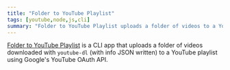 ```yaml
---
title: "Folder to YouTube Playlist"
tags: [youtube,node,js,cli]
summary: "Folder to YouTube Playlist uploads a folder of videos to a YouTube playlist"
---
```


[Folder to YouTube Playlist](https://github.com/pmaxhogan/folder-to-youtube-playlist) is a CLI app that uploads a folder of videos downloaded with `youtube-dl` (with info JSON written) to a YouTube playlist using Google's YouTube OAuth API.
